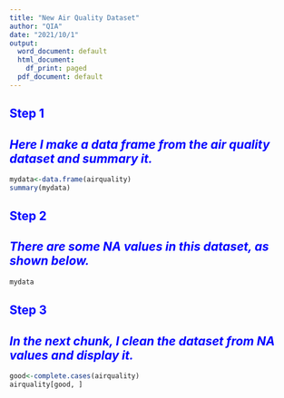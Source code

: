 ```yaml
---
title: "New Air Quality Dataset"
author: "QIA"
date: "2021/10/1"
output:
  word_document: default
  html_document:
    df_print: paged
  pdf_document: default
---
```


## <font face="" color=BLUE> Step 1</font>  
## ***<font face="" color=blue>Here I make a data frame from the air quality dataset and summary it.</font>***
```r
mydata<-data.frame(airquality)
summary(mydata)
```

## <font face="" color=blue>Step 2</font>
## ***<font face="" color=blue>There are some NA values in this dataset, as shown below.</font>***
```r
mydata
```


## <font face="" color=blue> Step 3 </font>
## ***<font face="" color=blue>In the next chunk, I clean the dataset from NA values and display it.</font>***
```r
good<-complete.cases(airquality)
airquality[good, ]
```
